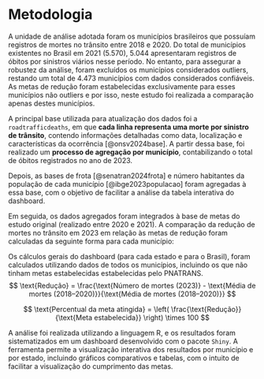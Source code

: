 # Metodologia

A unidade de análise adotada foram os municípios brasileiros que possuíam registros de mortes no trânsito entre 2018 e 2020. Do total de municípios existentes no Brasil em 2021 (5.570), 5.044 apresentaram registros de óbitos por sinistros viários nesse período. No entanto, para assegurar a robustez da análise, foram excluídos os municípios considerados outliers, restando um total de 4.473 municípios com dados considerados confiáveis. As metas de redução foram estabelecidas exclusivamente para esses municípios não outliers e por isso, neste estudo foi realizada a comparação apenas destes municípios.

A principal base utilizada para atualização dos dados foi a `roadtrafficdeaths`, em que **cada linha representa uma morte por sinistro de trânsito**, contendo informações detalhadas como data, localização e características da ocorrência [@onsv2024base]. A partir dessa base, foi realizado um **processo de agregação por município**, contabilizando o total de óbitos registrados no ano de 2023.

Depois, as bases de frota [@senatran2024frota] e número habitantes da população de cada município [@ibge2023populacao] foram agregadas à essa base, com o objetivo de facilitar a análise da tabela interativa do dashboard.

Em seguida, os dados agregados foram integrados à base de metas do estudo original (realizado entre 2020 e 2021). A comparação da redução de mortes no trânsito em 2023 em relação às metas de redução foram calculadas da seguinte forma para cada município:

Os cálculos gerais do dashboard (para cada estado e para o Brasil), foram calculados utilizando dados de todos os municípios, incluindo os que não tinham metas estabelecidas estabelecidas pelo PNATRANS. $$
\text{Redução} = \frac{\text{Número de mortes (2023)} - \text{Média de mortes (2018–2020)}}{\text{Média de mortes (2018–2020)}}
$$

$$
\text{Percentual da meta atingida} = \left( \frac{\text{Redução}}{\text{Meta estabelecida}} \right) \times 100
$$

A análise foi realizada utilizando a linguagem R, e os resultados foram sistematizados em um dashboard desenvolvido com o pacote `Shiny`. A ferramenta permite a visualização interativa dos resultados por município e por estado, incluindo gráficos comparativos e tabelas, com o intuito de facilitar a visualização do cumprimento das metas.
